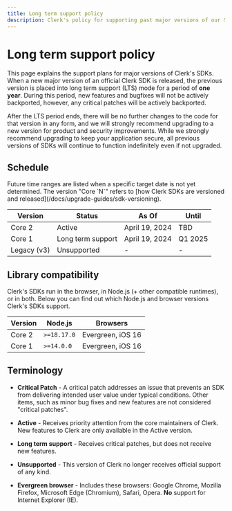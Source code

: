 ```yaml
---
title: Long term support policy
description: Clerk's policy for supporting past major versions of our SDKs
---
```


# Long term support policy

This page explains the support plans for major versions of Clerk's SDKs. When a new major version of an official Clerk SDK is released, the previous version is placed into long term support (LTS) mode for a period of **one year**. During this period, new features and bugfixes will not be actively backported, however, any critical patches will be actively backported.

After the LTS period ends, there will be no further changes to the code for that version in any form, and we will strongly recommend upgrading to a new version for product and security improvements. While we strongly recommend upgrading to keep your application secure, all previous versions of SDKs will continue to function indefinitely even if not upgraded.

## Schedule

<Callout type="info">
  Future time ranges are listed when a specific target date is not yet determined. The version "Core `N`" refers to [how Clerk SDKs are versioned and released](/docs/upgrade-guides/sdk-versioning).
</Callout>

| Version     | Status            | As Of          | Until   |
| ----------- | ----------------- | -------------- | ------- |
| Core 2      | Active            | April 19, 2024 | TBD     |
| Core 1      | Long term support | April 19, 2024 | Q1 2025 |
| Legacy (v3) | Unsupported       | -              | -       |

## Library compatibility

Clerk's SDKs run in the browser, in Node.js (+ other compatible runtimes), or in both. Below you can find out which Node.js and browser versions Clerk's SDKs support.

| Version | Node.js     | Browsers          |
| ------- | ----------- | ----------------- |
| Core 2  | `>=18.17.0` | Evergreen, iOS 16 |
| Core 1  | `>=14.0.0`  | Evergreen, iOS 16 |

## Terminology

- **Critical Patch** - A critical patch addresses an issue that prevents an SDK from delivering intended user value under typical conditions. Other items, such as minor bug fixes and new features are not considered "critical patches".

- **Active** - Receives priority attention from the core maintainers of Clerk. New features to Clerk are only available in the Active version.

- **Long term support** - Receives critical patches, but does not receive new features.

- **Unsupported** - This version of Clerk no longer receives official support of any kind.

- **Evergreen browser** - Includes these browsers: Google Chrome, Mozilla Firefox, Microsoft Edge (Chromium), Safari, Opera. **No** support for Internet Explorer (IE).
